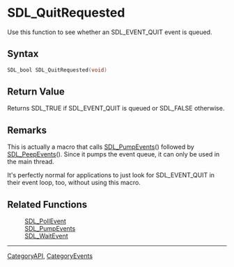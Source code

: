 
= SDL_QuitRequested =
Use this function to see whether an SDL_EVENT_QUIT event is queued.


== Syntax ==
<syntaxhighlight lang='c++'>
SDL_bool SDL_QuitRequested(void)
</syntaxhighlight>

== Return Value ==
Returns SDL_TRUE if SDL_EVENT_QUIT is queued or SDL_FALSE otherwise.

== Remarks ==
This is actually a macro that calls [[SDL_PumpEvents]]() followed by [[SDL_PeepEvents]](). Since it pumps the event queue, it can only be used in the main thread.

It's perfectly normal for applications to just look for SDL_EVENT_QUIT in their event loop, too, without using this macro.

== Related Functions ==
:[[SDL_PollEvent]]
:[[SDL_PumpEvents]]
:[[SDL_WaitEvent]]

----
[[CategoryAPI]], [[CategoryEvents]]
